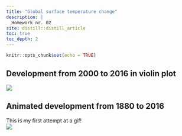 ```yaml
---
title: "Global surface temperature change"
description: |
  Homework nr. 02
site: distill::distill_article
toc: true
toc_depth: 2
---
```


```r
knitr::opts_chunk$set(echo = TRUE)
```

## Development from 2000 to 2016 in violin plot
![](pics/02.1_mean_temp_change.png)

## Animated development from 1880 to 2016
This is my first attempt at a gif!  
![](pics/02.2_mean_temp_change.gif)
